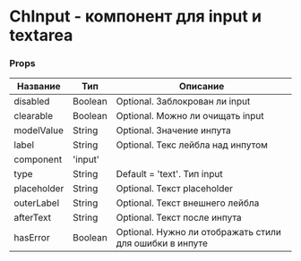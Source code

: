 
<Meta title="ChInput/README" />

# ChInput - компонент для input и textarea

### Props
| Название      | Тип                  | Описание                                                              |
|---------------|----------------------|-----------------------------------------------------------------------|
| disabled      | Boolean              | Optional. Заблокрован ли input                                        |
| clearable     | Boolean              | Optional. Можно ли очищать input                                      |
| modelValue    | String               | Optional. Значение инпута                                             |
| label         | String               | Optional. Текс лейбла над инпутом                                     |
| component     | 'input' || 'textarea'| Default = 'input'. Тип элемента. Может быть либо input либо textarea  |
| type          | String               | Default = 'text'. Тип input                                           |
| placeholder   | String               | Optional. Текст placeholder                                           |
| outerLabel    | String               | Optional. Текст внешнего лейбла                                       |
| afterText     | String               | Optional. Текст после инпута                                          |
| hasError      | Boolean              | Optional. Нужно ли отображать стили для ошибки в инпуте               |